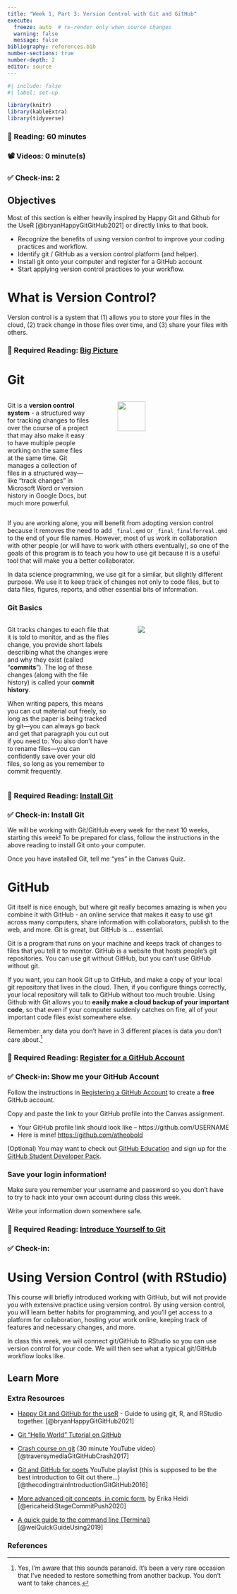 ```yaml
---
title: "Week 1, Part 3: Version Control with Git and GitHub"
execute:
  freeze: auto  # re-render only when source changes
  warning: false
  message: false
bibliography: references.bib
number-sections: true
number-depth: 2
editor: source
---
```


```r
#| include: false
#| label: set-up

library(knitr)
library(kableExtra)
library(tidyverse)
```

### 📖 Reading: 60 minutes

### 📽️  Videos: 0 minute(s)

### ✅ Check-ins: 2


## Objectives

Most of this section is either heavily inspired by Happy Git and Github for the
UseR [@bryanHappyGitGitHub2021] or directly links to that book. 

+ Recognize the benefits of using version control to improve your coding
practices and workflow.
+ Identify git / GitHub as a version control platform (and helper).
+ Install git onto your computer and register for a GitHub account
+ Start applying version control practices to your workflow.

# What is Version Control?

Version control is a system that (1) allows you to store your files in the
cloud, (2) track change in those files over time, and (3) share your files with
others.

### 📖 Required Reading: [Big Picture](https://happygitwithr.com/big-picture)

# Git

::: columns
::: {.column width="40%"}
Git is a **version control system** - a structured way for tracking changes to
files over the course of a project that may also make it easy to have multiple
people working on the same files at the same time. Git manages a collection of
files in a structured way---like "track changes" in Microsoft Word or version
history in Google Docs, but much more powerful.

:::

::: {.column width="5%"}
:::

::: {.column width="55%"}
![](https://www.phdcomics.com/comics/archive/phd101212s.gif){width="50%" fig-alt=""}

:::
:::

If you are working alone, you will benefit from adopting version control because
it removes the need to add `_final.qmd` or `_final_finalforreal.qmd` to the end
of your file names. However, most of us work in collaboration with other people
(or will have to work with others eventually), so one of the goals of this
program is to teach you how to use git because it is a useful tool that will
make you a better collaborator. 

In data science programming, we use git for a similar, but slightly different
purpose. We use it to keep track of changes not only to code files, but to data
files, figures, reports, and other essential bits of information. 

### Git Basics

::: columns
::: {.column width="50%"}
Git tracks changes to each file that it is told to monitor, and as the files
change, you provide short labels describing what the changes were and why they
exist (called "**commits**"). The log of these changes (along with the file
history) is called your **commit history**. 

When writing papers, this means you can cut material out freely, so long as the
paper is being tracked by git---you can always go back and get that paragraph
you cut out if you need to. You also don't have to rename files---you can
confidently save over your old files, so long as you remember to commit
frequently. 
:::

::: {.column width="5%"}
:::

::: {.column width="45%"}
![](images/week-1/git.png){fig-alt="Person 1: 'This is GIT. It tracks collaborative work on projects through a beautiful distributed graph theory tree model'. Person 2: 'Cool, How do we use it?' Person 1: 'No Idea. Just memorize these shell commands and type them to sync up. If you get errors, save your work elsewhere, delete the project, and download a fresh copy.'"}
:::
:::

### 📖 Required Reading: [Install Git](https://happygitwithr.com/install-git)

### ✅ Check-in: Install Git

We will be working with Git/GitHub every week for the next 10 weeks, starting 
this week! To be prepared for class, follow the instructions in the above
reading to install Git onto your computer. 

<!-- Change to a screenshot they need to submit -->
Once you have installed Git, tell me "yes" in the Canvas Quiz.

# GitHub

Git itself is nice enough, but where git really becomes amazing is when you combine it with GitHub - an online service that makes it easy to use git across many computers, share information with collaborators, publish to the web, and more. Git is great, but GitHub is ... essential.

Git is a program that runs on your machine and keeps track of changes to files that you tell it to monitor. GitHub is a website that hosts people's git repositories. You can use git without GitHub, but you can't use GitHub without git. 

If you want, you can hook Git up to GitHub, and make a copy of your local git repository that lives in the cloud. Then, if you configure things correctly, your local repository will talk to GitHub without too much trouble. Using Github with Git allows you to **easily make a cloud backup of your important code**, so that even if your  computer suddenly catches on fire, all of your important code files exist somewhere else. 

Remember: any data you don't have in 3 different places is data you don't care about.^[Yes, I'm aware that this sounds paranoid. It's been a very rare occasion that I've needed to restore something from another backup. You don't want to take chances.]

### 📖 Required Reading: [Register for a GitHub Account](https://happygitwithr.com/github-acct)

### ✅ Check-in: Show me your GitHub Account

Follow the instructions in [Registering a GitHub Account](https://happygitwithr.com/github-acct.html) to create a **free** GitHub account.

Copy and paste the link to your GitHub profile into the Canvas assignment.

+ Your GitHub profile link should look like -- https://github.com/USERNAME
+ Here is mine! [https://github.com/atheobold](https://github.com/atheobold)

(Optional) You may want to check out [GitHub Education](https://education.github.com/) and sign up for the [GitHub Student Developer Pack](https://education.github.com/pack).

::: {.callout-caution}
### Save your login information!

Make sure you remember your username and password so you don't have to try to hack into your own account during class this week.

Write your information down somewhere safe.
:::

### 📖 Required Reading: [Introduce Yourself to Git](https://happygitwithr.com/hello-git)

### ✅ Check-in: 


# Using Version Control (with RStudio)

This course will briefly introduced working with GitHub, but will not provide you with extensive practice using version control. By using version control, you will learn better habits for programming, and you'll get access to a platform for collaboration, hosting your work online, keeping track of features and necessary changes, and more. 

In class this week, we will connect git/GitHub to RStudio so you can use version control for your code. We will then see what a typical git/GitHub workflow looks like.

::: {.callout-note}
## Learn More {-}

### Extra Resources {-}

- [Happy Git and GitHub for the useR](https://happygitwithr.com/index.html) - Guide to using git, R, and RStudio together. [@bryanHappyGitGitHub2021]

- [Git "Hello World" Tutorial on GitHub](https://guides.github.com/activities/hello-world/)

- [Crash course on git](https://www.youtube.com/watch?v=SWYqp7iY_Tc) (30 minute YouTube video) [@traversymediaGitGitHubCrash2017]

- [Git and GitHub for poets](https://www.youtube.com/watch?v=BCQHnlnPusY&list=PLRqwX-V7Uu6ZF9C0YMKuns9sLDzK6zoiV) YouTube playlist (this is supposed to be the best introduction to Git out there...) [@thecodingtrainIntroductionGitGitHub2016]

- [More advanced git concepts, in comic form](https://dev.to/erikaheidi/stage-commit-push-a-git-story-comic-a37), by Erika Heidi [@ericaheidiStageCommitPush2020]

- [A quick guide to the command line (Terminal)](https://towardsdatascience.com/a-quick-guide-to-using-command-line-terminal-96815b97b955) [@weiQuickGuideUsing2019]
:::

### References {-}